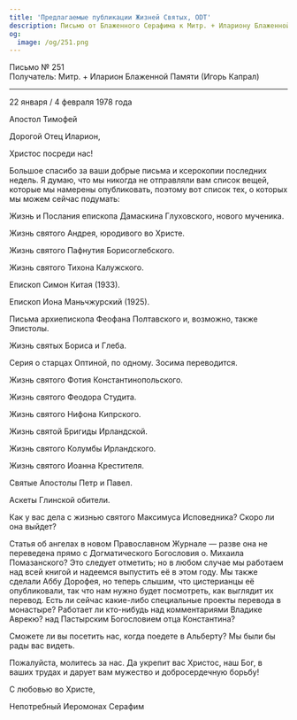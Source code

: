 ```yaml
---
title: 'Предлагаемые публикации Жизней Святых, ODT'
description: Письмо от Блаженного Серафима к Митр. + Илариону Блаженной Памяти.
og:
  image: /og/251.png
---
```


<div style={{textAlign:'right', fontFamily:'monospace'}}>Письмо № 251</div>
<div style={{textAlign:'left', fontFamily:'monospace'}}>Получатель: Митр. + Иларион Блаженной Памяти (Игорь Капрал)</div>

---

22 января / 4 февраля 1978 года

Апостол Тимофей

Дорогой Отец Иларион,

Христос посреди нас!

Большое спасибо за ваши добрые письма и ксерокопии последних недель. Я думаю, что мы никогда не отправляли вам список вещей, которые мы намерены опубликовать, поэтому вот список тех, о которых мы можем сейчас подумать:

Жизнь и Послания епископа Дамаскина Глуховского, нового мученика.

Жизнь святого Андрея, юродивого во Христе.

Жизнь святого Пафнутия Борисоглебского.

Жизнь святого Тихона Калужского.

Епископ Симон Китая (1933).

Епископ Иона Маньчжурский (1925).

Письма архиепископа Феофана Полтавского и, возможно, также Эпистолы.

Жизнь святых Бориса и Глеба.

Серия о старцах Оптиной, по одному. Зосима переводится.

Жизнь святого Фотия Константинопольского.

Жизнь святого Феодора Студита.

Жизнь святого Нифона Кипрского.

Жизнь святой Бригиды Ирландской.

Жизнь святого Колумбы Ирландского.

Жизнь святого Иоанна Крестителя.

Святые Апостолы Петр и Павел.

Аскеты Глинской обители.

Как у вас дела с жизнью святого Максимуса Исповедника? Скоро ли она выйдет?

Статья об ангелах в новом Православном Журнале — разве она не переведена прямо с Догматического Богословия о. Михаила Помазанского? Это следует отметить; но в любом случае мы работаем над всей книгой и надеемся выпустить её в этом году. Мы также сделали Аббу Дорофея, но теперь слышим, что цистерианцы её опубликовали, так что нам нужно будет посмотреть, как выглядит их перевод. Есть ли сейчас какие-либо специальные проекты перевода в монастыре? Работает ли кто-нибудь над комментариями Владике Аврекю? над Пастырским Богословием отца Константина?

Сможете ли вы посетить нас, когда поедете в Альберту? Мы были бы рады вас видеть.

Пожалуйста, молитесь за нас. Да укрепит вас Христос, наш Бог, в ваших трудах и дарует вам мужество и добросердечную борьбу!

С любовью во Христе,

Непотребный Иеромонах Серафим